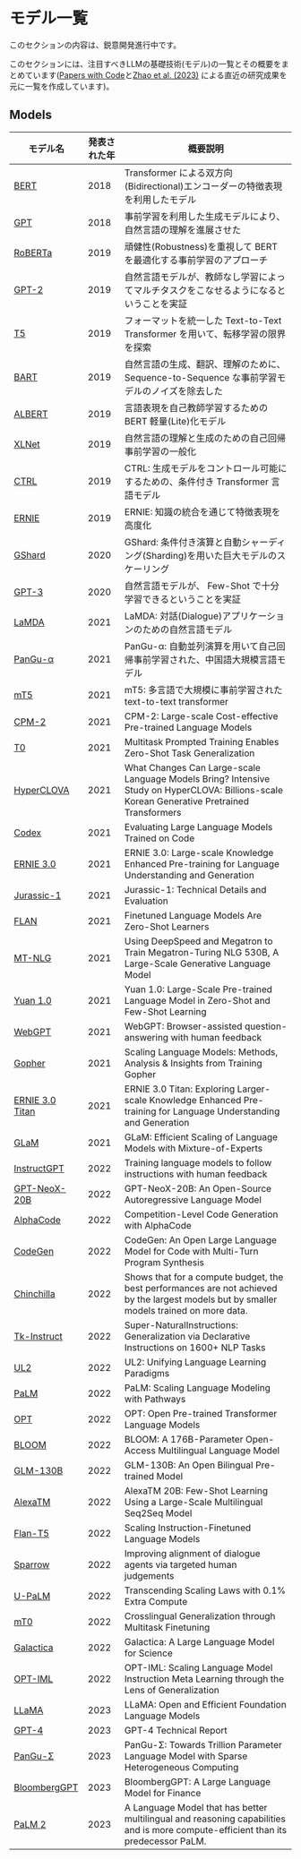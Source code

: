 # モデル一覧


<Callout emoji="⚠️">
  このセクションの内容は、鋭意開発進行中です。
</Callout>

このセクションには、注目すべきLLMの基礎技術(モデル)の一覧とその概要をまとめています([Papers with Code](https://paperswithcode.com/methods/category/language-models)と[Zhao et al. (2023)](https://arxiv.org/pdf/2303.18223.pdf) による直近の研究成果を元に一覧を作成しています)。

## Models

| モデル名 | 発表された年 | 概要説明 | 
| --- | --- | --- | 
| [BERT](https://arxiv.org/abs/1810.04805)| 2018 | Transformer による双方向(Bidirectional)エンコーダーの特徴表現を利用したモデル | 
| [GPT](https://s3-us-west-2.amazonaws.com/openai-assets/research-covers/language-unsupervised/language_understanding_paper.pdf) | 2018 | 事前学習を利用した生成モデルにより、自然言語の理解を進展させた | 
| [RoBERTa](https://arxiv.org/abs/1907.11692) | 2019 | 頑健性(Robustness)を重視して BERT を最適化する事前学習のアプローチ | 
| [GPT-2](https://cdn.openai.com/better-language-models/language_models_are_unsupervised_multitask_learners.pdf) | 2019 | 自然言語モデルが、教師なし学習によってマルチタスクをこなせるようになるということを実証 | 
| [T5](https://arxiv.org/abs/1910.10683) | 2019 | フォーマットを統一した Text-to-Text Transformer を用いて、転移学習の限界を探索 | 
| [BART](https://arxiv.org/abs/1910.13461) | 2019 | 自然言語の生成、翻訳、理解のために、 Sequence-to-Sequence な事前学習モデルのノイズを除去した |
| [ALBERT](https://arxiv.org/abs/1909.11942) | 2019 | 言語表現を自己教師学習するための BERT 軽量(Lite)化モデル | 
| [XLNet](https://arxiv.org/abs/1906.08237) | 2019 | 自然言語の理解と生成のための自己回帰事前学習の一般化 |
| [CTRL](https://arxiv.org/abs/1909.05858) | 2019 | CTRL: 生成モデルをコントロール可能にするための、条件付き Transformer 言語モデル | 
| [ERNIE](https://arxiv.org/abs/1904.09223v1) | 2019 | ERNIE: 知識の統合を通じて特徴表現を高度化 |
| [GShard](https://arxiv.org/abs/2006.16668v1) | 2020 | GShard: 条件付き演算と自動シャーディング(Sharding)を用いた巨大モデルのスケーリング |
| [GPT-3](https://arxiv.org/abs/2005.14165) | 2020 | 自然言語モデルが、 Few-Shot で十分学習できるということを実証 |
| [LaMDA](https://arxiv.org/abs/2201.08239v3) | 2021 | LaMDA: 対話(Dialogue)アプリケーションのための自然言語モデル | 
| [PanGu-α](https://arxiv.org/abs/2104.12369v1) | 2021 | PanGu-α: 自動並列演算を用いて自己回帰事前学習された、中国語大規模言語モデル |
| [mT5](https://arxiv.org/abs/2010.11934v3) | 2021 | mT5: 多言語で大規模に事前学習された text-to-text transformer |
| [CPM-2](https://arxiv.org/abs/2106.10715v3) | 2021 | CPM-2: Large-scale Cost-effective Pre-trained Language Models |
| [T0](https://arxiv.org/abs/2110.08207) |2021 |Multitask Prompted Training Enables Zero-Shot Task Generalization |
| [HyperCLOVA](https://arxiv.org/abs/2109.04650) | 2021 | What Changes Can Large-scale Language Models Bring? Intensive Study on HyperCLOVA: Billions-scale Korean Generative Pretrained Transformers |
| [Codex](https://arxiv.org/abs/2107.03374v2) |2021 |Evaluating Large Language Models Trained on Code |
| [ERNIE 3.0](https://arxiv.org/abs/2107.02137v1) | 2021 | ERNIE 3.0: Large-scale Knowledge Enhanced Pre-training for Language Understanding and Generation|
| [Jurassic-1](https://uploads-ssl.webflow.com/60fd4503684b466578c0d307/61138924626a6981ee09caf6_jurassic_tech_paper.pdf) | 2021 | Jurassic-1: Technical Details and Evaluation |
| [FLAN](https://arxiv.org/abs/2109.01652v5) | 2021 | Finetuned Language Models Are Zero-Shot Learners |
| [MT-NLG](https://arxiv.org/abs/2201.11990v3) | 2021 | Using DeepSpeed and Megatron to Train Megatron-Turing NLG 530B, A Large-Scale Generative Language Model|
| [Yuan 1.0](https://arxiv.org/abs/2110.04725v2) | 2021| Yuan 1.0: Large-Scale Pre-trained Language Model in Zero-Shot and Few-Shot Learning |
| [WebGPT](https://arxiv.org/abs/2112.09332v3) | 2021 | WebGPT: Browser-assisted question-answering with human feedback |
| [Gopher](https://arxiv.org/abs/2112.11446v2) | 2021 | Scaling Language Models: Methods, Analysis & Insights from Training Gopher |
| [ERNIE 3.0 Titan](https://arxiv.org/abs/2112.12731v1) | 2021 | ERNIE 3.0 Titan: Exploring Larger-scale Knowledge Enhanced Pre-training for Language Understanding and Generation |
| [GLaM](https://arxiv.org/abs/2112.06905) | 2021 | GLaM: Efficient Scaling of Language Models with Mixture-of-Experts |
| [InstructGPT](https://arxiv.org/abs/2203.02155v1) | 2022 | Training language models to follow instructions with human feedback |
| [GPT-NeoX-20B](https://arxiv.org/abs/2204.06745v1) | 2022 | GPT-NeoX-20B: An Open-Source Autoregressive Language Model |
| [AlphaCode](https://arxiv.org/abs/2203.07814v1) | 2022 | Competition-Level Code Generation with AlphaCode |
| [CodeGen](https://arxiv.org/abs/2203.13474v5) | 2022 | CodeGen: An Open Large Language Model for Code with Multi-Turn Program Synthesis |
| [Chinchilla](https://arxiv.org/abs/2203.15556) | 2022 | Shows that for a compute budget, the best performances are not achieved by the largest models but by smaller models trained on more data. |
| [Tk-Instruct](https://arxiv.org/abs/2204.07705v3) | 2022 | Super-NaturalInstructions: Generalization via Declarative Instructions on 1600+ NLP Tasks |
| [UL2](https://arxiv.org/abs/2205.05131v3) | 2022 | UL2: Unifying Language Learning Paradigms |
| [PaLM](https://arxiv.org/abs/2204.02311v5) | 2022 | PaLM: Scaling Language Modeling with Pathways |
| [OPT](https://arxiv.org/abs/2205.01068) | 2022 | OPT: Open Pre-trained Transformer Language Models |
| [BLOOM](https://arxiv.org/abs/2211.05100v3) | 2022 | BLOOM: A 176B-Parameter Open-Access Multilingual Language Model |
| [GLM-130B](https://arxiv.org/abs/2210.02414v1) | 2022 | GLM-130B: An Open Bilingual Pre-trained Model |
| [AlexaTM](https://arxiv.org/abs/2208.01448v2) | 2022 | AlexaTM 20B: Few-Shot Learning Using a Large-Scale Multilingual Seq2Seq Model |
| [Flan-T5](https://arxiv.org/abs/2210.11416v5) | 2022 | Scaling Instruction-Finetuned Language Models |
| [Sparrow](https://arxiv.org/abs/2209.14375) | 2022 | Improving alignment of dialogue agents via targeted human judgements |
| [U-PaLM](https://arxiv.org/abs/2210.11399v2) | 2022 | Transcending Scaling Laws with 0.1% Extra Compute |
| [mT0](https://arxiv.org/abs/2211.01786v1) | 2022 | Crosslingual Generalization through Multitask Finetuning |
| [Galactica](https://arxiv.org/abs/2211.09085v1) | 2022 | Galactica: A Large Language Model for Science |
| [OPT-IML](https://arxiv.org/abs/2212.12017v3) | 2022 | OPT-IML: Scaling Language Model Instruction Meta Learning through the Lens of Generalization |
| [LLaMA](https://arxiv.org/abs/2302.13971v1) | 2023 | LLaMA: Open and Efficient Foundation Language Models |
| [GPT-4](https://arxiv.org/abs/2303.08774v3) | 2023 | GPT-4 Technical Report |
| [PanGu-Σ](https://arxiv.org/abs/2303.10845v1) | 2023 | PanGu-Σ: Towards Trillion Parameter Language Model with Sparse Heterogeneous Computing |
| [BloombergGPT](https://arxiv.org/abs/2303.17564v1)| 2023 |BloombergGPT: A Large Language Model for Finance |
| [PaLM 2](https://ai.google/static/documents/palm2techreport.pdf) | 2023 | A Language Model that has better multilingual and reasoning capabilities and is more compute-efficient than its predecessor PaLM. |